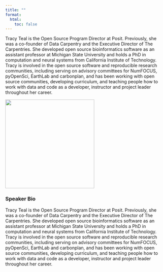 ```yaml
---
title: ""
format:
  html:
    toc: false
---
```


::: {layout-ncol=2}

Tracy Teal is the Open Source Program Director at Posit. Previously, she was a co-founder of Data Carpentry and the Executive Director of The Carpentries. She developed open source bioinformatics software as an assistant professor at Michigan State University and holds a PhD in computation and neural systems from California Institute of Technology. Tracy is involved in the open source software and reproducible research communities, including serving on advisory committees for NumFOCUS, pyOpenSci, EarthLab and carbonplan, and has been working with open source communities, developing curriculum, and teaching people how to work with data and code as a developer, instructor and project leader throughout her career.


![](images/teal_photo2_sm.jpg){fig-alt="Photo of Tracy Teal sitting in a chair near a window" fig-align="right" width="280"}

:::





### Speaker Bio

Tracy Teal is the Open Source Program Director at Posit. Previously, she was a co-founder of Data Carpentry and the Executive Director of The Carpentries. She developed open source bioinformatics software as an assistant professor at Michigan State University and holds a PhD in computation and neural systems from California Institute of Technology. Tracy is involved in the open source software and reproducible research communities, including serving on advisory committees for NumFOCUS, pyOpenSci, EarthLab and carbonplan, and has been working with open source communities, developing curriculum, and teaching people how to work with data and code as a developer, instructor and project leader throughout her career.
